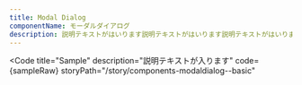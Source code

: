 ```yaml
---
title: Modal Dialog
componentName: モーダルダイアログ
description: 説明テキストがはいります説明テキストがはいります説明テキストがはいります説明テキストがはいります説明テキストがはいります説明テキストがはいります説明テキストがはいります説明テキストがはいります
---
```



<Code
  title="Sample"
  description="説明テキストが入ります"
  code={sampleRaw}
  storyPath="/story/components-modaldialog--basic"
>
  <Sample client:load />
</Code>
